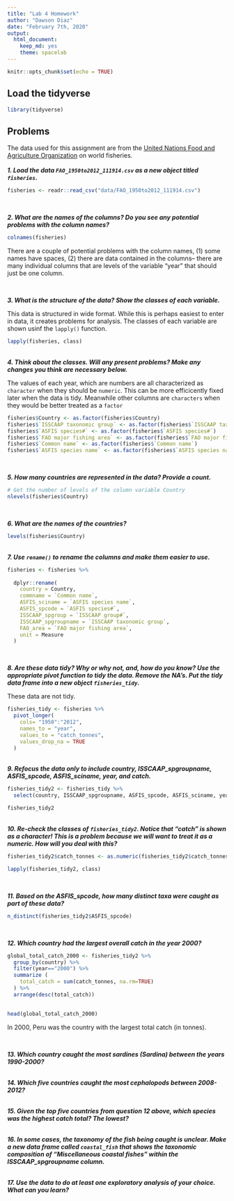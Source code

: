 ```yaml
---
title: "Lab 4 Homework"
author: "Dawson Diaz"
date: "February 7th, 2020"
output:
  html_document: 
    keep_md: yes
    theme: spacelab
---
```


```r
knitr::opts_chunk$set(echo = TRUE)
```

## Load the tidyverse
```r
library(tidyverse)
```

## Problems

The data used for this assignment are from the [United Nations Food and Agriculture Organization](http://www.fao.org/about/en/) on world fisheries. 
<br>
<br>
***1. Load the data `FAO_1950to2012_111914.csv` as a new object titled `fisheries`.***


```r
fisheries <- readr::read_csv("data/FAO_1950to2012_111914.csv")
```

<br>

***2. What are the names of the columns? Do you see any potential problems with the column names?***

```r
colnames(fisheries)
```
There are a couple of potential problems with the column names, (1) some names have spaces, (2) there are data contained in the columns-- there are many individual columns that are levels of the variable "year" that should just be one column.

<br>


***3. What is the structure of the data? Show the classes of each variable.***

This data is structured in wide format. While this is perhaps easiest to enter in data, it creates problems for analysis. The classes of each variable are shown usinf the `lapply()` function.

```r
lapply(fisheries, class)
```


<br> 
***4. Think about the classes. Will any present problems? Make any changes you think are necessary below.***

The values of each year, which are numbers are all characterized as `character` when they should be `numeric`. This can be more efficicently fixed later when the data is tidy.
Meanwhile other columns are `characters` when they would be better treated as a `factor`


```r
fisheries$Country <- as.factor(fisheries$Country)
fisheries$`ISSCAAP taxonomic group` <- as.factor(fisheries$`ISSCAAP taxonomic group`)
fisheries$`ASFIS species#` <- as.factor(fisheries$`ASFIS species#`)
fisheries$`FAO major fishing area` <- as.factor(fisheries$`FAO major fishing area`)
fisheries$`Common name` <- as.factor(fisheries$`Common name`)
fisheries$`ASFIS species name` <- as.factor(fisheries$`ASFIS species name`)
```


<br>

***5. How many countries are represented in the data? Provide a count.***

```r
# Get the number of levels of the column variable Country
nlevels(fisheries$Country)
```


<br>

***6. What are the names of the countries?***

```r
levels(fisheries$Country)
```

<br>
***7. Use `rename()` to rename the columns and make them easier to use.***

```r
fisheries <- fisheries %>% 
  
  dplyr::rename(
    country = Country,
    commname = `Common name`,
    ASFIS_sciname = `ASFIS species name`,
    ASFIS_spcode = `ASFIS species#`,
    ISSCAAP_spgroup = `ISSCAAP group#`,
    ISSCAAP_spgroupname = `ISSCAAP taxonomic group`,
    FAO_area = `FAO major fishing area`,
    unit = Measure
  )
```

<br>

***8. Are these data tidy? Why or why not, and, how do you know? Use the appropriate pivot function to tidy the data. Remove the NA's. Put the tidy data frame into a new object `fisheries_tidy`.***  

These data are not tidy. 

```r
fisheries_tidy <- fisheries %>% 
  pivot_longer(
    cols= "1950":"2012",
    names_to = "year",
    values_to = "catch_tonnes",
    values_drop_na = TRUE
  )
```


<br>
***9. Refocus the data only to include country, ISSCAAP_spgroupname, ASFIS_spcode, ASFIS_sciname, year, and catch.***

```r
fisheries_tidy2 <- fisheries_tidy %>% 
  select(country, ISSCAAP_spgroupname, ASFIS_spcode, ASFIS_sciname, year, catch_tonnes)
```

```r
fisheries_tidy2
```


<br>
***10. Re-check the classes of `fisheries_tidy2`. Notice that "catch" is shown as a character! This is a problem because we will want to treat it as a numeric. How will you deal with this?***


```r
fisheries_tidy2$catch_tonnes <- as.numeric(fisheries_tidy2$catch_tonnes)
```
```r
lapply(fisheries_tidy2, class)
```

<br>

***11. Based on the ASFIS_spcode, how many distinct taxa were caught as part of these data?***

```r
n_distinct(fisheries_tidy2$ASFIS_spcode)
```


<br>

***12. Which country had the largest overall catch in the year 2000?***


```r
global_total_catch_2000 <- fisheries_tidy2 %>% 
  group_by(country) %>%
  filter(year=="2000") %>% 
  summarize (
    total_catch = sum(catch_tonnes, na.rm=TRUE) 
  ) %>% 
  arrange(desc(total_catch))
  
```

```r
head(global_total_catch_2000)
```
In 2000, Peru was the country with the largest total catch (in tonnes).

<br>


***13. Which country caught the most sardines (_Sardina_) between the years 1990-2000?***


<br>
***14. Which five countries caught the most cephalopods between 2008-2012?***

<br>
***15. Given the top five countries from question 12 above, which species was the highest catch total? The lowest?***

<br>
***16. In some cases, the taxonomy of the fish being caught is unclear. Make a new data frame called `coastal_fish` that shows the taxonomic composition of "Miscellaneous coastal fishes" within the ISSCAAP_spgroupname column.***

<br>
***17. Use the data to do at least one exploratory analysis of your choice. What can you learn?***


<br><br><br>